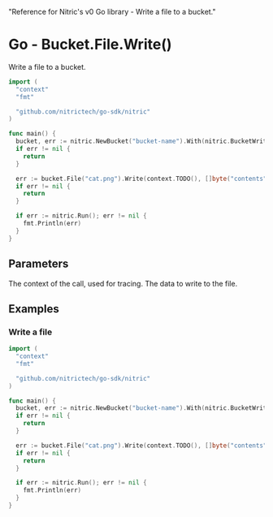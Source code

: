   "Reference for Nitric's v0 Go library - Write a file to a bucket."

# Go - Bucket.File.Write()

Write a file to a bucket.

```go
import (
  "context"
  "fmt"

  "github.com/nitrictech/go-sdk/nitric"
)

func main() {
  bucket, err := nitric.NewBucket("bucket-name").With(nitric.BucketWriting)
  if err != nil {
    return
  }

  err := bucket.File("cat.png").Write(context.TODO(), []byte("contents"))
  if err != nil {
    return
  }

  if err := nitric.Run(); err != nil {
    fmt.Println(err)
  }
}
```

## Parameters

<Properties>
  <Property name="ctx" required type="context">
    The context of the call, used for tracing.
  </Property>
  <Property name="data" required type="[]byte">
    The data to write to the file.
  </Property>
</Properties>

## Examples

### Write a file

```go
import (
  "context"
  "fmt"

  "github.com/nitrictech/go-sdk/nitric"
)

func main() {
  bucket, err := nitric.NewBucket("bucket-name").With(nitric.BucketWriting)
  if err != nil {
    return
  }

  err := bucket.File("cat.png").Write(context.TODO(), []byte("contents"))
  if err != nil {
    return
  }

  if err := nitric.Run(); err != nil {
    fmt.Println(err)
  }
}
```
